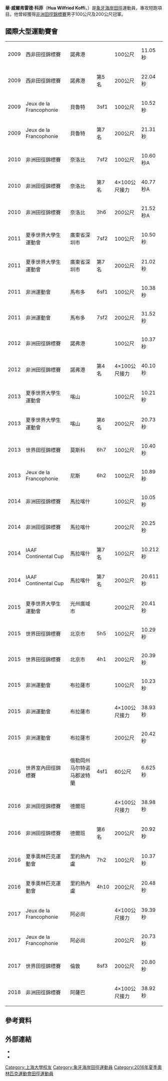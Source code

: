 {{Infobox sportsperson
| name                      =Hua Wilfried Koffi
| image                     =2013 World Championships in Athletics (August, 10) by Dmitry Rozhkov 73.jpg
| real_name                 =
| native_name               =
| native_name_lang          =
| romanizedname             =
| english_name              =Hua Wilfried Koffi
| birth_name                =
| nationality               ={{CIV}}
| national_team             ={{CIV}}
| ethnicity                 =
| hometown                  =
| citizenship               =
| birth_date                ={{Birth date and age|year=1987|month=10|day=12}}
| birth_place               =
| death_date                =
| death_place               =
| resting_place             =
| residence                 =
| education                 =上海大学
| alma_mater                =上海大学
| years_active              =2006年－
| height                    ={{height|m=1.86}}
| weight                    ={{weight|lb=167}}
| spouse                    =
| country                   ={{CIV}}
| sport=田徑
| event=短跑
| collegeteam=上海大学
| league=
| team=Post-Sportverein Trier
| coach=
| retired=
| coaching=
| worlds=
{{collapsible list
|'''2011年夏季世界大學生運動會'''：田徑200公尺第七名
|'''2013年夏季世界大學生運動會'''：田徑100公尺第三名
|'''2013年夏季世界大學生運動會'''：田徑200公尺第六名
|'''2015年夏季世界大學生運動會'''：田徑200公尺第一名
}}
| regionals=
{{collapsible list
|'''2009年西非田徑錦標賽'''：100公尺第三名
|'''2009年西非田徑錦標賽'''：200公尺第五名
|'''2009年法語系運動會'''：田徑4×100公尺接力第四名
|'''2009年法語系運動會'''：田徑200公尺第七名
|'''2010年非洲田徑錦標賽'''：4×100公尺接力第七名
|'''2012年非洲田徑錦標賽'''：100公尺第三名
|'''2012年非洲田徑錦標賽'''：4×100公尺接力第四名
|'''2014年非洲田徑錦標賽'''：100公尺第一名
|'''2014年非洲田徑錦標賽'''：200公尺第一名
|'''2014年IAAF洲際盃'''：100公尺第七名
|'''2014年IAAF洲際盃'''：200公尺第七名
|'''2015年非洲運動會'''：田徑100公尺第三名
|'''2015年非洲運動會'''：田徑4×100公尺接力第一名
|'''2015年非洲運動會'''：田徑200公尺第一名
|'''2016年非洲田徑錦標賽'''：4×100公尺接力第二名
|'''2016年非洲田徑錦標賽'''：200公尺第六名
|'''2017年法語系運動會'''：田徑4×100公尺接力第一名
|'''2017年法語系運動會'''：田徑200公尺第一名
|'''2018年非洲田徑錦標賽'''：4×100公尺接力第三名
}}
| nationals=
{{collapsible list
|'''2006年法國U18田徑錦標賽'''：300公尺第三名
}}
| olympics=
| commonwealth=
| highestranking=
| pb=
{{collapsible list
|'''30公尺'''：3.94秒（2015年 '''全國紀錄'''）
|'''40公尺'''：4.83秒（2015年 '''全國紀錄'''）
|'''50公尺'''：5.70秒（Wind：-0.1）（2015年 '''全國紀錄'''）
|'''60公尺'''：6.56秒（Wind：-0.1）（2015年）
|'''70公尺'''：7.43秒（Wind：-0.1）（2015年 '''全國紀錄'''）
|'''80公尺'''：8.31秒（Wind：-0.1）（2015年 '''全國紀錄'''）
|'''90公尺'''：9.20秒（Wind：-0.1）（2015年 '''全國紀錄'''）
|'''100碼'''：9.58秒（Wind：-0.4）（2016年）
|'''100公尺'''：10.01秒（Wind：+1.1）（2016年 '''亞利桑那州立大學田徑經典賽（Premiere）紀錄'''）
|'''200公尺'''：20.25秒（Wind：-0.8）（2014年）
|'''300公尺'''：34.56秒（2006年）
|'''400公尺'''：48.60秒（2008年）
}}
| medaltemplates=
{{MedalCountry|{{CIV}}}}
{{MedalSport|男子田徑}}
{{MedalCompetition|西非田徑錦標賽}}
{{MedalBronze|2009年貝南諾弗港|100公尺}}
{{MedalCompetition|非洲田徑錦標賽}}
{{MedalBronze|2012年貝南諾弗港|100公尺}}
{{MedalGold|2014年摩洛哥馬拉喀什|100公尺}}
{{MedalGold|2014年摩洛哥馬拉喀什|200公尺}}
{{MedalSilver|2016年南非德爾班|4×100公尺接力}}
{{MedalBronze|2018年奈及利亞阿薩巴|4×100公尺接力}}
{{MedalCompetition|夏季世界大學生運動會}}
{{MedalBronze|2013年俄羅斯喀山|100公尺}}
{{MedalGold|2015年韓國光州廣域市|200公尺}}
{{MedalCompetition|ゴールデングランプリ}}
{{MedalGold|2015年日本神奈川縣川崎市|100公尺}}
{{MedalCompetition|非洲運動會}}
{{MedalBronze|2015年剛果共和國布拉薩|100公尺}}
{{MedalGold|2015年剛果共和國布拉薩|4×100公尺接力}}
{{MedalGold|2015年剛果共和國布拉薩|200公尺}}
{{MedalCompetition|Spitzen Leichtathletik}}
{{MedalSilver|2016年瑞士琉森|200公尺}}
{{MedalCompetition|Jeux de la Francophonie}}
{{MedalGold|2017年象牙海岸阿必尚|4×100公尺接力}}
{{MedalGold|2017年象牙海岸阿必尚|200公尺}}
| show-medals=
| updated=2018年9月21日
}}
{{世大運獎牌記錄
|代表={{CIV}}|項目=田徑
|a1=2013|b1=3|c1=100公尺
|a2=2015|b2=1|c2=200公尺
}}
'''華·威爾弗雷德·科菲'''（'''Hua Wilfried Koffi'''，{{bd|1987年|10月12日||}}）是[[象牙海岸|象牙海岸]][[田徑|田徑]]運動員，專攻短跑項目。他曾經獲得[[非洲田徑錦標賽|非洲田徑錦標賽]]男子100公尺及200公尺冠軍。

== 國際大型運動賽會 ==
{|{{AchievementTable|Event=yes|Result=yes|nation=CIV}}
|-
|align=left|2009
|align=left|西非田徑錦標賽
|align=left|{{BEN}}諾弗港
|align=left|{{Bronze medal}}
|align=left|100公尺
|align=left|11.05秒
|-
|align=left|2009
|align=left|西非田徑錦標賽
|align=left|{{BEN}}諾弗港
|align=left|第5名
|align=left|200公尺
|align=left|22.04秒
|-
|align=left|2009
|align=left|Jeux de la Francophonie
|align=left|{{LIB}}貝魯特
|align=left|3sf1
|align=left|100公尺
|align=left|10.52秒
|-
|align=left|2009
|align=left|Jeux de la Francophonie
|align=left|{{LIB}}貝魯特
|align=left|第7名
|align=left|200公尺
|align=left|21.31秒
|-
|align=left|2010
|align=left|非洲田徑錦標賽
|align=left|{{KEN}}奈洛比
|align=left|7sf2
|align=left|100公尺
|align=left|10.60秒A
|-
|align=left|2010
|align=left|非洲田徑錦標賽
|align=left|{{KEN}}奈洛比
|align=left|第7名
|align=left|4×100公尺接力
|align=left|40.77秒A
|-
|align=left|2010
|align=left|非洲田徑錦標賽
|align=left|{{KEN}}奈洛比
|align=left|3h6
|align=left|200公尺
|align=left|21.52秒A
|-
|align=left|2011
|align=left|夏季世界大學生運動會
|align=left|{{CHN-1949}}廣東省深圳市
|align=left|7sf2
|align=left|100公尺
|align=left|10.50秒
|-
|align=left|2011
|align=left|夏季世界大學生運動會
|align=left|{{CHN-1949}}廣東省深圳市
|align=left|第7名
|align=left|200公尺
|align=left|21.02秒
|-
|align=left|2011
|align=left|非洲運動會
|align=left|{{MOZ}}馬布多
|align=left|6sf1
|align=left|100公尺
|align=left|10.38秒
|-
|align=left|2011
|align=left|非洲運動會
|align=left|{{MOZ}}馬布多
|align=left|7sf2
|align=left|200公尺
|align=left|31.52秒
|-
|align=left|2012
|align=left|非洲田徑錦標賽
|align=left|{{BEN}}諾弗港
|align=left|{{Bronze medal}}
|align=left|100公尺
|align=left|10.37秒
|-
|align=left|2012
|align=left|非洲田徑錦標賽
|align=left|{{BEN}}諾弗港
|align=left|第4名
|align=left|4×100公尺接力
|align=left|40.10秒
|-
|align=left|2013
|align=left|夏季世界大學生運動會
|align=left|{{RUS}}喀山
|align=left|{{Bronze medal}}
|align=left|100公尺
|align=left|10.21秒
|-
|align=left|2013
|align=left|夏季世界大學生運動會
|align=left|{{RUS}}喀山
|align=left|第6名
|align=left|200公尺
|align=left|20.73秒
|-
|align=left|2013
|align=left|世界田徑錦標賽
|align=left|{{RUS}}莫斯科
|align=left|6h7
|align=left|100公尺
|align=left|10.40秒
|-
|align=left|2013
|align=left|Jeux de la Francophonie
|align=left|{{FRA}}尼斯
|align=left|6h2
|align=left|100公尺
|align=left|10.89秒
|-
|align=left|2014
|align=left|非洲田徑錦標賽
|align=left|{{MAR}}馬拉喀什
|align=left|{{Gold medal}}
|align=left|100公尺
|align=left|10.05秒
|-
|align=left|2014
|align=left|非洲田徑錦標賽
|align=left|{{MAR}}馬拉喀什
|align=left|{{Gold medal}}
|align=left|200公尺
|align=left|20.25秒
|-
|align=left|2014
|align=left|IAAF Continental Cup
|align=left|{{MAR}}馬拉喀什
|align=left|第7名
|align=left|100公尺
|align=left|10.212秒
|-
|align=left|2014
|align=left|IAAF Continental Cup
|align=left|{{MAR}}馬拉喀什
|align=left|第7名
|align=left|200公尺
|align=left|20.611秒
|-
|align=left|2015
|align=left|夏季世界大學生運動會
|align=left|{{KOR}}光州廣域市
|align=left|{{Gold medal}}
|align=left|200公尺
|align=left|20.41秒
|-
|align=left|2015
|align=left|世界田徑錦標賽
|align=left|{{CHN-1949}}北京市
|align=left|5h5
|align=left|100公尺
|align=left|10.29秒
|-
|align=left|2015
|align=left|世界田徑錦標賽
|align=left|{{CHN-1949}}北京市
|align=left|4h1
|align=left|200公尺
|align=left|20.39秒
|-
|align=left|2015
|align=left|非洲運動會
|align=left|{{CGO}}布拉薩市
|align=left|{{Bronze medal}}
|align=left|100公尺
|align=left|10.23秒
|-
|align=left|2015
|align=left|非洲運動會
|align=left|{{CGO}}布拉薩市
|align=left|{{Gold medal}}
|align=left|4×100公尺接力
|align=left|38.93秒
|-
|align=left|2015
|align=left|非洲運動會
|align=left|{{CGO}}布拉薩市
|align=left|{{Gold medal}}
|align=left|200公尺
|align=left|20.42秒
|-
|align=left|2016
|align=left|世界室內田徑錦標賽
|align=left|{{USA}}俄勒岡州马尔特诺马郡波特蘭
|align=left|4sf1
|align=left|60公尺
|align=left|6.625秒
|-
|align=left|2016
|align=left|非洲田徑錦標賽
|align=left|{{ZAF}}德爾班
|align=left|{{Silver medal}}
|align=left|4×100公尺接力
|align=left|38.98秒
|-
|align=left|2016
|align=left|非洲田徑錦標賽
|align=left|{{ZAF}}德爾班
|align=left|第6名
|align=left|200公尺
|align=left|20.92秒
|-
|align=left|2016
|align=left|夏季奧林匹克運動會
|align=left|{{BRA}}里約熱內盧
|align=left|7h2
|align=left|100公尺
|align=left|10.37秒
|-
|align=left|2016
|align=left|夏季奧林匹克運動會
|align=left|{{BRA}}里約熱內盧
|align=left|4h10
|align=left|200公尺
|align=left|20.48秒
|-
|align=left|2017
|align=left|Jeux de la Francophonie
|align=left|{{CIV}}阿必尚
|align=left|{{Gold medal}}
|align=left|4×100公尺接力
|align=left|39.39秒
|-
|align=left|2017
|align=left|Jeux de la Francophonie
|align=left|{{CIV}}阿必尚
|align=left|{{Gold medal}}
|align=left|200公尺
|align=left|20.73秒
|-
|align=left|2017
|align=left|世界田徑錦標賽
|align=left|{{UK}}{{ENG}}倫敦
|align=left|8sf3
|align=left|200公尺
|align=left|20.80秒
|-
|align=left|2018
|align=left|非洲田徑錦標賽
|align=left|{{NGA}}阿薩巴
|align=left|{{Bronze medal}}
|align=left|4×100公尺接力
|align=left|38.92秒
|}

== 參考資料 ==
{{Reflist}}

== 外部連結 ==
*{{IOC profile|id=hua-wilfried-koffi}}
*{{IAAF name|253768}}

[[Category:上海大學校友|Category:上海大學校友]]
[[Category:象牙海岸田徑運動員|Category:象牙海岸田徑運動員]]
[[Category:2016年夏季奧林匹克運動會田徑運動員|Category:2016年夏季奧林匹克運動會田徑運動員]]